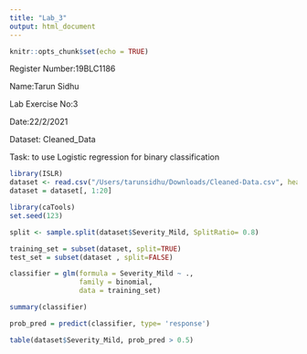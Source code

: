 ```yaml
---
title: "Lab_3"
output: html_document
---
```


```r
knitr::opts_chunk$set(echo = TRUE)
```

Register Number:19BLC1186

Name:Tarun Sidhu

Lab Exercise No:3

Date:22/2/2021

Dataset: Cleaned_Data

Task: to use Logistic regression for binary classification 


```r
library(ISLR)
dataset <- read.csv("/Users/tarunsidhu/Downloads/Cleaned-Data.csv", header=TRUE)
dataset = dataset[, 1:20]

library(caTools)
set.seed(123)

split <- sample.split(dataset$Severity_Mild, SplitRatio= 0.8)

training_set = subset(dataset, split=TRUE)
test_set = subset(dataset , split=FALSE)

classifier = glm(formula = Severity_Mild ~ ., 
                 family = binomial,
                 data = training_set)

summary(classifier)

prob_pred = predict(classifier, type= 'response')

table(dataset$Severity_Mild, prob_pred > 0.5)

```

